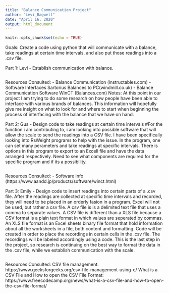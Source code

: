 ---
title: "Balance Communication Project"
author: "Levi_Bagwell"
date: "April 16, 2020"
output: html_document
---

```{r setup, include=FALSE}
knitr::opts_chunk$set(echo = TRUE)
```
Goals: Create a code using python that will communicate with a balance, take readings at certain time intervals, and also put those readings into a .csv file.

Part 1: Levi - Establish communication with balance. 
```{r}

```
Resources Consulted: 
- Balance Communication (instructables.com)
- Software Interfaces Sartorius Balances to PC(windmill.co.uk)
- Balance Communication Software WinCT (Balances.com)
Notes: At this point in our project I am trying to do some research on how people have been able to interface with various brands of balances. This information will hopefully give me insight on what to look for and where to start when beginning the process of interfacing with the balance that we have on hand. 

Part 2: Gus - Design code to take readings at certain time intervals
#For the function i am contributing to, i am looking into possible software that will allow the scale to send the readings into a CSV file. I have been specifically looking into RsWeight programs to help with the issue. In the program, one can set many perameters and take readings at specific intervals. There is options in this program to export to an Excell file and have the data arranged respectively. Need to see what components are required for the specific program and if its a possibility.
```{r}

```
Resources Consulted:
- Software info (https://www.aandd.jp/products/software/winct.html)

Part 3: Emily - Design code to insert readings into certain parts of a .csv file.
After the readings are collected at specific time intervals and recorded, they will need to be placed in an orderly fasion in a program. 
Excel will not be used, but rather a csv file. A csv file is is a delimited text file that uses a comma to separate values. 
A CSV file is different than a XLS file because a CSV format is a plain text format in which values are seperated by commas. An XLS file format is an Excel sheets binary file format that hold information about all the worksheets in a file, both content and formatting. 
Code will be created in order to place the recordings in certain cells in the .csv file. The recordings will be labeled accordingly using a code. 
This is the last step in the project, so research is continuing on the best way to format the data in the .csv file, while we establish communication with the scale. 
```{r}

```
Resources Consulted:
CSV file management: https://www.geeksforgeeks.org/csv-file-management-using-c/
What is a CSV File and How to open the CSV File Format: https://www.freecodecamp.org/news/what-is-a-csv-file-and-how-to-open-the-csv-file-format/
